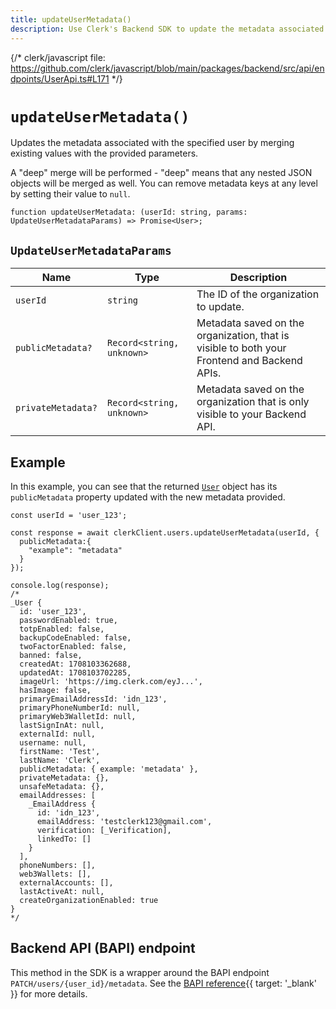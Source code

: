 ```yaml
---
title: updateUserMetadata()
description: Use Clerk's Backend SDK to update the metadata associated with the specified user.
---
```


{/* clerk/javascript file: https://github.com/clerk/javascript/blob/main/packages/backend/src/api/endpoints/UserApi.ts#L171 */}

# `updateUserMetadata()`

Updates the metadata associated with the specified user by merging existing values with the provided parameters.

A "deep" merge will be performed - "deep" means that any nested JSON objects will be merged as well. You can remove metadata keys at any level by setting their value to `null`.

```tsx {{ prettier: false }}
function updateUserMetadata: (userId: string, params: UpdateUserMetadataParams) => Promise<User>;
```

## `UpdateUserMetadataParams`

| Name | Type | Description |
| - | - | - |
| `userId` | `string` | The ID of the organization to update. |
| `publicMetadata?` | `Record<string, unknown>` | Metadata saved on the organization, that is visible to both your Frontend and Backend APIs. |
| `privateMetadata?` | `Record<string, unknown>` | Metadata saved on the organization that is only visible to your Backend API. |

## Example

In this example, you can see that the returned [`User`](/docs/references/backend/types/backend-user) object has its `publicMetadata` property updated with the new metadata provided.

```tsx {{ prettier: false, mark: [[4, 6], 30] }}
const userId = 'user_123';

const response = await clerkClient.users.updateUserMetadata(userId, {
  publicMetadata:{
    "example": "metadata"
  }
});

console.log(response);
/*
_User {
  id: 'user_123',
  passwordEnabled: true,
  totpEnabled: false,
  backupCodeEnabled: false,
  twoFactorEnabled: false,
  banned: false,
  createdAt: 1708103362688,
  updatedAt: 1708103702285,
  imageUrl: 'https://img.clerk.com/eyJ...',
  hasImage: false,
  primaryEmailAddressId: 'idn_123',
  primaryPhoneNumberId: null,
  primaryWeb3WalletId: null,
  lastSignInAt: null,
  externalId: null,
  username: null,
  firstName: 'Test',
  lastName: 'Clerk',
  publicMetadata: { example: 'metadata' },
  privateMetadata: {},
  unsafeMetadata: {},
  emailAddresses: [
    _EmailAddress {
      id: 'idn_123',
      emailAddress: 'testclerk123@gmail.com',
      verification: [_Verification],
      linkedTo: []
    }
  ],
  phoneNumbers: [],
  web3Wallets: [],
  externalAccounts: [],
  lastActiveAt: null,
  createOrganizationEnabled: true
}
*/
```

## Backend API (BAPI) endpoint

This method in the SDK is a wrapper around the BAPI endpoint `PATCH/users/{user_id}/metadata`. See the [BAPI reference](/docs/reference/backend-api/tag/Users#operation/UpdateUserMetadata){{ target: '_blank' }} for more details.
